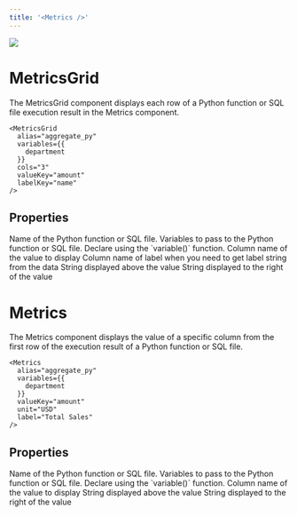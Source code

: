 ```yaml
---
title: '<Metrics />'
---
```


<Frame>
  <img src="/assets/images/pages/metrics.jpg" />
</Frame>

# MetricsGrid

The MetricsGrid component displays each row of a Python function or SQL file execution result in the Metrics component.

```tsx
<MetricsGrid 
  alias="aggregate_py" 
  variables={{
    department
  }}
  cols="3"
  valueKey="amount" 
  labelKey="name" 
/>
```

## Properties

<ParamField path="alias" type="string" required>
  Name of the Python function or SQL file.
</ParamField>

<ParamField path="varialbes" type="{ [key: string]: Variable }">
  Variables to pass to the Python function or SQL file. Declare using the `variable()` function.
</ParamField>

<ParamField path="valueKey" type="string">
  Column name of the value to display
</ParamField>

<ParamField path="labelKey" type="string">
  Column name of label when you need to get label string from the data
</ParamField>

<ParamField path="label" type="string">
  String displayed above the value
</ParamField>

<ParamField path="unit" type="string">
  String displayed to the right of the value
</ParamField>

# Metrics

The Metrics component displays the value of a specific column from the first row of the execution result of a Python function or SQL file.

```tsx
<Metrics 
  alias="aggregate_py"
  variables={{
    department
  }}
  valueKey="amount" 
  unit="USD"
  label="Total Sales"
/>
```
## Properties

<ParamField path="alias" type="string" required>
  Name of the Python function or SQL file.
</ParamField>

<ParamField path="varialbes" type="{ [key: string]: Variable }">
  Variables to pass to the Python function or SQL file. Declare using the `variable()` function.
</ParamField>

<ParamField path="valueKey" type="string">
  Column name of the value to display
</ParamField>

<ParamField path="label" type="string">
  String displayed above the value
</ParamField>

<ParamField path="unit" type="string">
  String displayed to the right of the value
</ParamField>